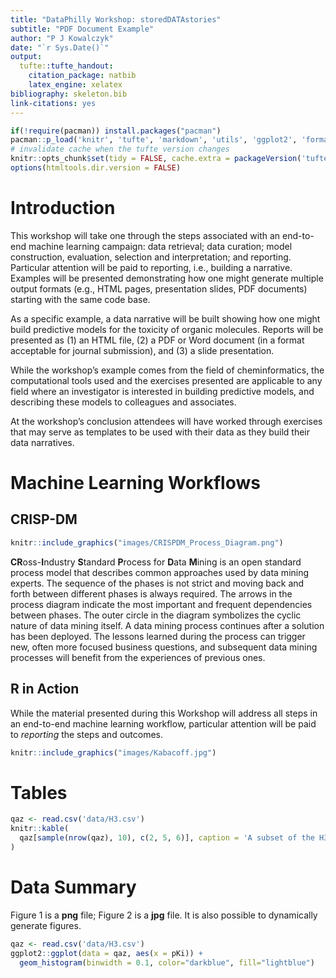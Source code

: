 ---
title: "DataPhilly Workshop: storedDATAstories"
subtitle: "PDF Document Example"
author: "P J Kowalczyk"
date: "`r Sys.Date()`"
output:
  tufte::tufte_handout:
    citation_package: natbib
    latex_engine: xelatex
bibliography: skeleton.bib
link-citations: yes
---

```{r setup, include=FALSE}
if(!require(pacman)) install.packages("pacman")
pacman::p_load('knitr', 'tufte', 'markdown', 'utils', 'ggplot2', 'formatR')
# invalidate cache when the tufte version changes
knitr::opts_chunk$set(tidy = FALSE, cache.extra = packageVersion('tufte'))
options(htmltools.dir.version = FALSE)
```

# Introduction

This workshop will take one through the steps associated with an end-to-end machine learning campaign: data retrieval; data curation; model construction, evaluation, selection and interpretation; and reporting. Particular attention will be paid to reporting, i.e., building a narrative. Examples will be presented demonstrating how one might generate multiple output formats (e.g., HTML pages, presentation slides, PDF documents) starting with the same code base.  

As a specific example, a data narrative will be built showing how one might build predictive models for the toxicity of organic molecules. Reports will be presented as (1) an HTML file, (2) a PDF or Word document (in a format acceptable for journal submission), and (3) a slide presentation.  

While the workshop’s example comes from the field of cheminformatics, the computational tools used and the exercises presented are applicable to any field where an investigator is interested in building predictive models, and describing these models to colleagues and associates.  

At the workshop’s conclusion attendees will have worked through exercises that may serve as templates to be used with their data as they build their data narratives.  

# Machine Learning Workflows  

## CRISP-DM  

```{r CRISP-DM-main, fig.margin = TRUE, fig.cap = "CRISP-DM.", fig.width = 3.5, fig.height = 3.5, cache=TRUE, echo = FALSE}
knitr::include_graphics("images/CRISPDM_Process_Diagram.png")
```

**CR**oss-**I**ndustry **S**tandard **P**rocess for **D**ata **M**ining is an open standard process model that describes common approaches used by data mining experts. The sequence of the phases is not strict and moving back and forth between different phases is always required. The arrows in the process diagram indicate the most important and frequent dependencies between phases. The outer circle in the diagram symbolizes the cyclic nature of data mining itself. A data mining process continues after a solution has been deployed. The lessons learned during the process can trigger new, often more focused business questions, and subsequent data mining processes will benefit from the experiences of previous ones.

## R in Action  

While the material presented during this Workshop will address all steps in an end-to-end machine learning workflow, particular attention will be paid to *reporting* the steps and outcomes.

```{r kabacoff-margin, fig.margin = FALSE, fig.cap = "Machine Learning Workflow, taken from 'R in Action'.", fig.width = 3.5, fig.height = 3.5, cache = TRUE, message = FALSE, echo = FALSE}
knitr::include_graphics("images/Kabacoff.jpg")
```

# Tables  

```{r echo = FALSE}
qaz <- read.csv('data/H3.csv')
knitr::kable(
  qaz[sample(nrow(qaz), 10), c(2, 5, 6)], caption = 'A subset of the H3 dataset.'
)
```

# Data Summary

Figure 1 is a **png** file; Figure 2 is a **jpg** file. It is also possible to dynamically generate figures.  

```{r data_summary, echo = FALSE, fig.align = 'center', fig.cap = 'Distributiuon of pKi Data. This figure is generated when the document is Knit.'}
qaz <- read.csv('data/H3.csv')
ggplot2::ggplot(data = qaz, aes(x = pKi)) +
  geom_histogram(binwidth = 0.1, color="darkblue", fill="lightblue")
```

